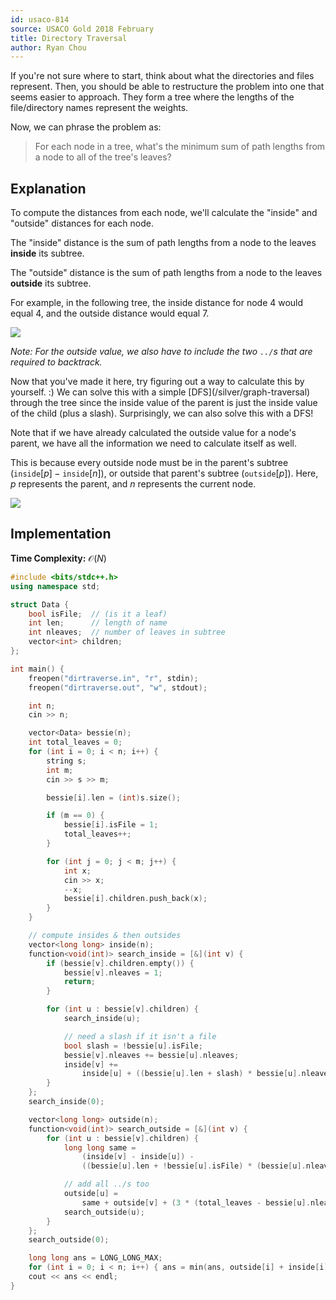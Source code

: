 ```yaml
---
id: usaco-814
source: USACO Gold 2018 February
title: Directory Traversal
author: Ryan Chou
---
```


<Spoiler title="Hint 1">
If you're not sure where to start, think about what the directories and files represent. Then, you should be able to restructure the problem into one that seems easier to approach.
</Spoiler>

<Spoiler title="Answer to Hint 1">
They form a tree where the lengths of the file/directory names represent the weights.

Now, we can phrase the problem as:

> For each node in a tree, what's the minimum sum of path lengths from a node to all of the tree's leaves?
</Spoiler>

<Spoiler title="Solution">

## Explanation

To compute the distances from each node, we'll calculate the "inside" and "outside" distances for each node.

The "inside" distance is the sum of path lengths from a node to the leaves **inside** its subtree.

The "outside" distance is the sum of path lengths from a node to the leaves **outside** its subtree.

For example, in the following tree, the inside distance for node $4$ would equal $4$, and the outside distance would equal $7$.

![](usaco-814/diagram.png)

*Note: For the outside value, we also have to include the two `../`s that are required to backtrack.*

<Optional title="Keep Thinking!">
Now that you've made it here, try figuring out a way to calculate this by yourself. :)
</Optional>


<Spoiler title="Calculating inside distances">
We can solve this with a simple [DFS](/silver/graph-traversal) through the tree since the inside value of the parent is just the inside value of the child (plus a slash).
</Spoiler>

<Spoiler title="Calculating outside distances">
Surprisingly, we can also solve this with a DFS!

Note that if we have already calculated the outside value for a node's parent, we have all the information we need to calculate itself as well.

This is because every outside node must be in the parent's subtree ($\texttt{inside}[p] - \texttt{inside}[n]$), or outside that parent's subtree ($\texttt{outside}[p]$). Here, $p$ represents the parent, and $n$ represents the current node.

![](usaco-814/outside.png)
</Spoiler>

## Implementation

**Time Complexity:** $\mathcal{O}(N)$

<LanguageSection>
<CPPSection>

```cpp
#include <bits/stdc++.h>
using namespace std;

struct Data {
	bool isFile;  // (is it a leaf)
	int len;      // length of name
	int nleaves;  // number of leaves in subtree
	vector<int> children;
};

int main() {
	freopen("dirtraverse.in", "r", stdin);
	freopen("dirtraverse.out", "w", stdout);

	int n;
	cin >> n;

	vector<Data> bessie(n);
	int total_leaves = 0;
	for (int i = 0; i < n; i++) {
		string s;
		int m;
		cin >> s >> m;

		bessie[i].len = (int)s.size();

		if (m == 0) {
			bessie[i].isFile = 1;
			total_leaves++;
		}

		for (int j = 0; j < m; j++) {
			int x;
			cin >> x;
			--x;
			bessie[i].children.push_back(x);
		}
	}

	// compute insides & then outsides
	vector<long long> inside(n);
	function<void(int)> search_inside = [&](int v) {
		if (bessie[v].children.empty()) {
			bessie[v].nleaves = 1;
			return;
		}

		for (int u : bessie[v].children) {
			search_inside(u);

			// need a slash if it isn't a file
			bool slash = !bessie[u].isFile;
			bessie[v].nleaves += bessie[u].nleaves;
			inside[v] +=
			    inside[u] + ((bessie[u].len + slash) * bessie[u].nleaves);
		}
	};
	search_inside(0);

	vector<long long> outside(n);
	function<void(int)> search_outside = [&](int v) {
		for (int u : bessie[v].children) {
			long long same =
			    (inside[v] - inside[u]) -
			    ((bessie[u].len + !bessie[u].isFile) * (bessie[u].nleaves));

			// add all ../s too
			outside[u] =
			    same + outside[v] + (3 * (total_leaves - bessie[u].nleaves));
			search_outside(u);
		}
	};
	search_outside(0);

	long long ans = LONG_LONG_MAX;
	for (int i = 0; i < n; i++) { ans = min(ans, outside[i] + inside[i]); }
	cout << ans << endl;
}
```
</CPPSection>
</LanguageSection>
</Spoiler>
